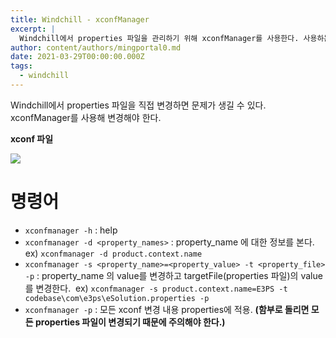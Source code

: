 ```yaml
---
title: Windchill - xconfManager
excerpt: |
  Windchill에서 properties 파일을 관리하기 위해 xconfManager를 사용한다. 사용하는 방법은..
author: content/authors/mingportal0.md
date: 2021-03-29T00:00:00.000Z
tags:
  - windchill
---
```


Windchill에서 properties 파일을 직접 변경하면 문제가 생길 수 있다. xconfManager를 사용해 변경해야 한다.

**xconf 파일**

![](/uploads/image-20210329143819193.png)

# 명령어

* `xconfmanager -h` : help
* `xconfmanager -d <property_names>` : property\_name 에 대한 정보를 본다.
  ​	ex) `xconfmanager -d product.context.name`
* `xconfmanager -s <property_name>=<property_value> -t <property_file> -p` : property\_name 의 value를 변경하고 targetFile(properties 파일)의 value를 변경한다.
  ​	ex) `xconfmanager -s product.context.name=E3PS -t codebase\com\e3ps\eSolution.properties -p`
* `xconfmanager -p` : 모든 xconf 변경 내용 properties에 적용. **(함부로 돌리면 모든 properties 파일이 변경되기 때문에 주의해야 한다.)**
